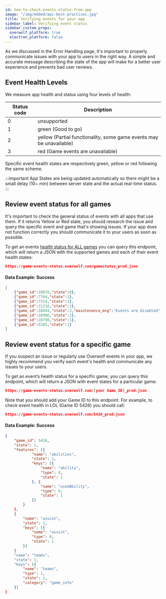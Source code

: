 ```yaml
---
id: how-to-check-events-status-from-app
image: "/img/embed/api-best-practices.jpg"
title: Verifying events for your app
sidebar_label: Verifying event status
sidebar_custom_props:
  overwolf_platform: true
  electron_platform: false
---
```


As we discussed in the Error Handling page, it's important to properly communicate issues with your app to users in the right way. A simple and accurate message describing the state of the app will make for a better user experience and prevents bad user reviews.

## Event Health Levels

We measure app health and status using four levels of health:

Status code | Description                                   |
----------- | ----------------------------------------------|
0           |  unsupported                                  |
1           |  green (Good to go)                           |
2           |  yellow (Partial functionality, some game events may be unavailable) |
3           |  red (Game events are unavailable)  |

Specific event health states are respectively green, yellow or red following the same scheme.

:::important
App States are being updated automatically so there might be a small delay (10~ min) between server state and the actual real-time status.
:::

## Review event status for all games

It's important to check the general status of events with all apps that use them. If it returns Yellow or Red state, you should research the issue and query the specific event and game that's showing issues. If your app does not function correctly you should communicate it to your users as soon as possible.

To get an events [health status for ALL games](/status/) you can query this endpoint, which will return a JSON with the supported games and each of their event health states:

```json
https://game-events-status.overwolf.com/gamestatus_prod.json
```

#### Data Example: Success

```json
[
    {"game_id":10878,"state":0},
    {"game_id":7764,"state":1},
    {"game_id":7314,"state":1},
    {"game_id":21216,"state":1},
    {"game_id":10844,"state":3,"maintenance_msg":"Events are disabled","disabled":true},
    {"game_id":10906,"state":1},
    {"game_id":10798,"state":1},
    {"game_id":6365,"state":1}
]
```

## Review event status for a specific game

If you suspect an issue or regularly use Overwolf events in your app, we highly recommend you verify each event's health and communicate any issues to your users.

To get an event’s health status for a specific game, you can query this endpoint, which will return a JSON with event states for a particular game:

```json
https://game-events-status.overwolf.com/[your Game ID]_prod.json
```

Note that you should add your Game ID to this endpoint. For example, to check event health in LOL (Game ID 5426) you should call:

```json
https://game-events-status.overwolf.com/5426_prod.json
```

#### Data Example: Success

```json
{
    "game_id": 5426,
    "state": 1,
    "features": [{
            "name": "abilities",
            "state": 1,
            "keys": [{
                "name": "ability",
                "type": 0,
                "state": 1
            }, {
                "name": "usedAbility",
                "type": 0,
                "state": 1
            }]
        }
    },
    {
        "name": "assist",
        "state": 1,
        "keys": [{
            "name": "assist",
            "type": 0,
            "state": 1
        }]
    }
    "name": "teams",
    "state": 1,
    "keys": [{
        "name": "teams",
        "type": 1,
        "state": 1,
        "category": "game_info"
    }]
}
```

